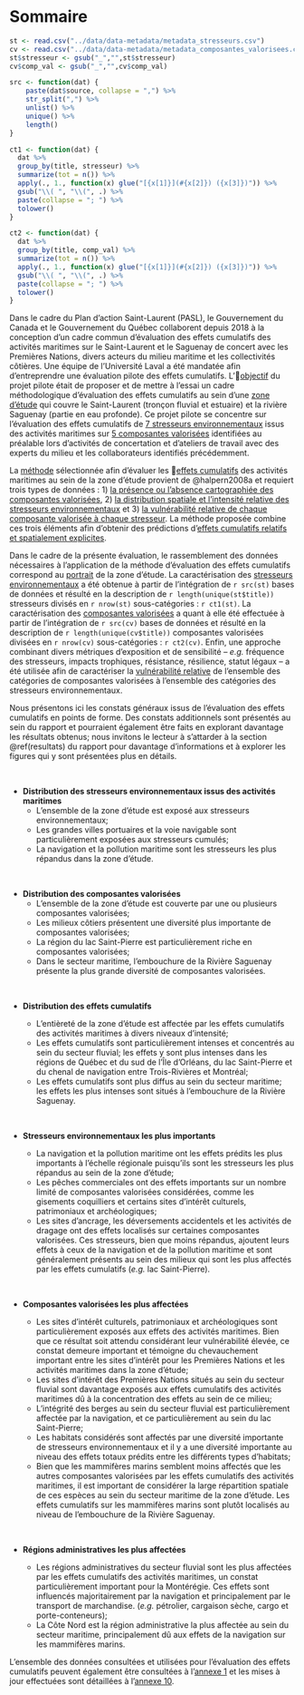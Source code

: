 # Sommaire {-}

```r
st <- read.csv("../data/data-metadata/metadata_stresseurs.csv")
cv <- read.csv("../data/data-metadata/metadata_composantes_valorisees.csv")
st$stresseur <- gsub("_","",st$stresseur)
cv$comp_val <- gsub("_","",cv$comp_val)

src <- function(dat) {
    paste(dat$source, collapse = ",") %>%
    str_split(",") %>%
    unlist() %>%
    unique() %>%
    length()
}

ct1 <- function(dat) {
  dat %>%
  group_by(title, stresseur) %>%
  summarize(tot = n()) %>%
  apply(., 1., function(x) glue("[{x[1]}](#{x[2]}) ({x[3]})")) %>%
  gsub("\\( ", "\\(", .) %>%
  paste(collapse = "; ") %>%
  tolower()
}

ct2 <- function(dat) {
  dat %>%
  group_by(title, comp_val) %>%
  summarize(tot = n()) %>%
  apply(., 1., function(x) glue("[{x[1]}](#{x[2]}) ({x[3]})")) %>%
  gsub("\\( ", "\\(", .) %>%
  paste(collapse = "; ") %>%
  tolower()
}
```


Dans le cadre du Plan d’action Saint-Laurent (PASL), le Gouvernement du Canada et le Gouvernement du Québec collaborent depuis 2018 à la conception d’un cadre commun d’évaluation des effets cumulatifs des activités maritimes sur le Saint-Laurent et le Saguenay de concert avec les Premières Nations, divers acteurs du milieu maritime et les collectivités côtières. Une équipe de l’Université Laval a été mandatée afin d'entreprendre une évaluation pilote des effets cumulatifs. L'[objectif](#objectifs) du projet pilote était de proposer et de mettre à l’essai un cadre méthodologique d’évaluation des effets cumulatifs au sein d'une [zone d'étude](#zoneetude) qui couvre le Saint-Laurent (tronçon fluvial et estuaire) et la rivière Saguenay (partie en eau profonde). Ce projet pilote se concentre sur l'évaluation des effets cumulatifs de [7 stresseurs environnementaux](#stintro) issus des activités maritimes sur [5 composantes valorisées](#cvintro) identifiées au préalable lors d’activités de concertation et d’ateliers de travail avec des experts du milieu et les collaborateurs identifiés précédemment. 

La [méthode](#methode) sélectionnée afin d'évaluer les [effets cumulatifs](#sectioncea) des activités maritimes au sein de la zone d'étude provient de @halpern2008a et requiert trois types de données : 1) [la présence ou l'absence cartographiée des composantes valorisées](#cvmethod), 2) [la distribution spatiale et l’intensité relative des stresseurs environnementaux](#strmethod) et 3) [la vulnérabilité relative de chaque composante valorisée à chaque stresseur](#vulnmethod). La méthode proposée combine ces trois éléments afin d'obtenir des prédictions d'[effets cumulatifs relatifs et spatialement explicites](#ceamethod).

Dans le cadre de la présente évaluation, le rassemblement des données nécessaires à l'application de la méthode d'évaluation des effets cumulatifs correspond au [portrait](#portrait) de la zone d'étude. La caractérisation des [stresseurs environnementaux](#strportrait) a été obtenue à partir de l'intégration de `r src(st)` bases de données et résulté en la description de `r length(unique(st$title))` stresseurs divisés en `r nrow(st)` sous-catégories : `r ct1(st)`. 
La caractérisation des [composantes valorisées](#cvportrait) a quant à elle été effectuée à partir de l'intégration de `r src(cv)` bases de données et résulté en la description de `r length(unique(cv$title))` composantes valorisées divisées en `r nrow(cv)` sous-catégories : `r ct2(cv)`. 
Enfin, une approche combinant divers métriques d’exposition et de sensibilité -- *e.g.* fréquence des stresseurs, impacts trophiques, résistance, résilience, statut légaux -- a été utilisée afin de caractériser la [vulnérabilité relative](#vulnportrait) de l'ensemble des catégories de composantes valorisées à l'ensemble des catégories des stresseurs environnementaux.

Nous présentons ici les constats généraux issus de l'évaluation des effets cumulatifs en points de forme. Des constats additionnels sont présentés au sein du rapport et pourraient également être faits en explorant davantage les résultats obtenus; nous invitons le lecteur à s'attarder à la section \@ref(resultats) du rapport pour davantage d'informations et à explorer les figures qui y sont présentées plus en détails. 

<br/>

- **Distribution des stresseurs environnementaux issus des activités maritimes**
  - L'ensemble de la zone d'étude est exposé aux stresseurs environnementaux;
  - Les grandes villes portuaires et la voie navigable sont particulièrement exposées aux stresseurs cumulés;
  - La navigation et la pollution maritime sont les stresseurs les plus répandus dans la zone d'étude.

<br/>

- **Distribution des composantes valorisées**
  - L'ensemble de la zone d'étude est couverte par une ou plusieurs composantes valorisées;
  - Les milieux côtiers présentent une diversité plus importante de composantes valorisées;
  - La région du lac Saint-Pierre est particulièrement riche en composantes valorisées;
  - Dans le secteur maritime, l'embouchure de la Rivière Saguenay présente la plus grande diversité de composantes valorisées.

<br/>

- **Distribution des effets cumulatifs**
  - L'entièreté de la zone d'étude est affectée par les effets cumulatifs des activités maritimes à divers niveaux d'intensité;
  - Les effets cumulatifs sont particulièrement intenses et concentrés au sein du secteur fluvial; les effets y sont plus intenses dans les régions de Québec et du sud de l'Île d'Orléans, du lac Saint-Pierre et du chenal de navigation entre Trois-Rivières et Montréal;
  - Les effets cumulatifs sont plus diffus au sein du secteur maritime; les effets les plus intenses sont situés à l'embouchure de la Rivière Saguenay.

  <br/>

- **Stresseurs environnementaux les plus importants**
  - La navigation et la pollution maritime ont les effets prédits les plus importants à l'échelle régionale puisqu'ils sont les stresseurs les plus répandus au sein de la zone d'étude;
  - Les pêches commerciales ont des effets importants sur un nombre limité de composantes valorisées considérées, comme les gisements coquilliers et certains sites d'intérêt culturels, patrimoniaux et archéologiques;
  - Les sites d'ancrage, les déversements accidentels et les activités de dragage ont des effets localisés sur certaines composantes valorisées. Ces stresseurs, bien que moins répandus, ajoutent leurs effets à ceux de la navigation et de la pollution maritime et sont généralement présents au sein des milieux qui sont les plus affectés par les effets cumulatifs (*e.g.* lac Saint-Pierre).

  <br/>

- **Composantes valorisées les plus affectées**
  - Les sites d'intérêt culturels, patrimoniaux et archéologiques sont particulièrement exposés aux effets des activités maritimes. Bien que ce résultat soit attendu considérant leur vulnérabilité élevée, ce constat demeure important et témoigne du chevauchement important entre les sites d'intérêt pour les Premières Nations et les activités maritimes dans la zone d'étude;
  - Les sites d'intérêt des Premières Nations situés au sein du secteur fluvial sont davantage exposés aux effets cumulatifs des activités maritimes dû à la concentration des effets au sein de ce milieu;
  - L'intégrité des berges au sein du secteur fluvial est particulièrement affectée par la navigation, et ce particulièrement au sein du lac Saint-Pierre;
  - Les habitats considérés sont affectés par une diversité importante de stresseurs environnementaux et il y a une diversité importante au niveau des effets totaux prédits entre les différents types d'habitats;
  - Bien que les mammifères marins semblent moins affectés que les autres composantes valorisées par les effets cumulatifs des activités maritimes, il est important de considérer la large répartition spatiale de ces espèces au sein du secteur maritime de la zone d'étude. Les effets cumulatifs sur les mammifères marins sont plutôt localisés au niveau de l'embouchure de la Rivière Saguenay.

  <br/>

- **Régions administratives les plus affectées**
  - Les régions administratives du secteur fluvial sont les plus affectées par les effets cumulatifs des activités maritimes, un constat particulièrement important pour la Montérégie. Ces effets sont influencés majoritairement par la navigation et principalement par le transport de marchandise. (*e.g.* pétrolier, cargaison sèche, cargo et porte-conteneurs);
  - La Côte Nord est la région administrative la plus affectée au sein du secteur maritime, principalement dû aux effets de la navigation sur les mammifères marins.


L'ensemble des données consultées et utilisées pour l'évaluation des effets cumulatifs peuvent également être consultées à l'[annexe 1](#annexe1) et les mises à jour effectuées sont détaillées à l'[annexe 10](#annexe10).